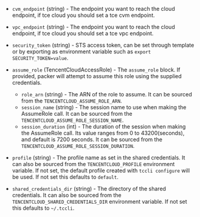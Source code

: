 <!-- Code generated from the comments of the TencentCloudAccessConfig struct in builder/tencentcloud/cvm/access_config.go; DO NOT EDIT MANUALLY -->

- `cvm_endpoint` (string) - The endpoint you want to reach the cloud endpoint,
  if tce cloud you should set a tce cvm endpoint.

- `vpc_endpoint` (string) - The endpoint you want to reach the cloud endpoint,
  if tce cloud you should set a tce vpc endpoint.

- `security_token` (string) - STS access token, can be set through template or by exporting
  as environment variable such as `export SECURITY_TOKEN=value`.

- `assume_role` (TencentCloudAccessRole) - The `assume_role` block.
  If provided, packer will attempt to assume this role using the supplied credentials.
  - `role_arn` (string) - The ARN of the role to assume.
    It can be sourced from the `TENCENTCLOUD_ASSUME_ROLE_ARN`.
  - `session_name` (string) - The session name to use when making the AssumeRole call.
    It can be sourced from the `TENCENTCLOUD_ASSUME_ROLE_SESSION_NAME`.
  - `session_duration` (int) - The duration of the session when making the AssumeRole call.
    Its value ranges from 0 to 43200(seconds), and default is 7200 seconds.
    It can be sourced from the `TENCENTCLOUD_ASSUME_ROLE_SESSION_DURATION`.

- `profile` (string) - The profile name as set in the shared credentials.
  It can also be sourced from the `TENCENTCLOUD_PROFILE` environment variable.
  If not set, the default profile created with `tccli configure` will be used.
  If not set this defaults to `default`.

- `shared_credentials_dir` (string) - The directory of the shared credentials.
  It can also be sourced from the `TENCENTCLOUD_SHARED_CREDENTIALS_DIR` environment variable.
  If not set this defaults to `~/.tccli`.

<!-- End of code generated from the comments of the TencentCloudAccessConfig struct in builder/tencentcloud/cvm/access_config.go; -->
